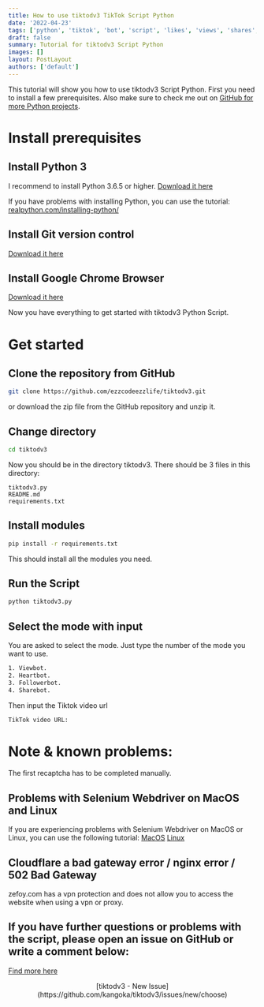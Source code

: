 ```yaml
---
title: How to use tiktodv3 TikTok Script Python
date: '2022-04-23'
tags: ['python', 'tiktok', 'bot', 'script', 'likes', 'views', 'shares', 'tiktodv3']
draft: false
summary: Tutorial for tiktodv3 Script Python
images: []
layout: PostLayout
authors: ['default']
---
```


This tutorial will show you how to use tiktodv3 Script Python. First you need to install a few prerequisites. Also make sure to check me out on [GitHub for more Python projects](https://github.com/ezzcodeezzlife).

# Install prerequisites

## Install Python 3

I recommend to install Python 3.6.5 or higher.
[Download it here](https://www.python.org/downloads/)

If you have problems with installing Python, you can use the tutorial:
[realpython.com/installing-python/](https://realpython.com/installing-python/)

## Install Git version control

[Download it here](https://git-scm.com/downloads)

## Install Google Chrome Browser

[Download it here](https://www.google.com/intl/en_en/chrome/)

Now you have everything to get started with tiktodv3 Python Script.

# Get started

## Clone the repository from GitHub

```bash
git clone https://github.com/ezzcodeezzlife/tiktodv3.git
```

or download the zip file from the GitHub repository and unzip it.

## Change directory

```bash
cd tiktodv3
```

Now you should be in the directory tiktodv3.
There should be 3 files in this directory:

```
tiktodv3.py
README.md
requirements.txt
```

## Install modules

```bash
pip install -r requirements.txt
```

This should install all the modules you need.

## Run the Script

```bash
python tiktodv3.py
```

## Select the mode with input

You are asked to select the mode. Just type the number of the mode you want to use.

```bash
1. Viewbot.
2. Heartbot.
3. Followerbot.
4. Sharebot.
```

Then input the Tiktok video url

```bash
TikTok video URL:
```

# Note & known problems:

The first recaptcha has to be completed manually.

## Problems with Selenium Webdriver on MacOS and Linux

If you are experiencing problems with Selenium Webdriver on MacOS or Linux, you can use the following tutorial:
[MacOS](https://www.swtestacademy.com/install-chrome-driver-on-mac/)
[Linux](https://gist.github.com/mikesmullin/2636776)

## Cloudflare a bad gateway error / nginx error / 502 Bad Gateway

zefoy.com has a vpn protection and does not allow you to access the website when using a vpn or proxy.

## If you have further questions or problems with the script, please open an issue on GitHub or write a comment below:

[Find more here](https://www.appsplosion.com/python?topic=tiktok)

<center>[tiktodv3 - New Issue](https://github.com/kangoka/tiktodv3/issues/new/choose)</center>
